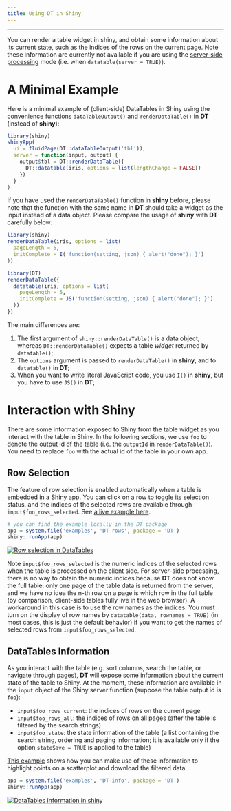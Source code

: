 ```yaml
---
title: Using DT in Shiny
---
```


---

You can render a table widget in shiny, and obtain some information about its current state, such as the indices of the rows on the current page. Note these information are currently not available if you are using the [server-side processing](server.html) mode (i.e. when `datatable(server = TRUE)`).

# A Minimal Example

Here is a minimal example of (client-side) DataTables in Shiny using the convenience functions `dataTableOutput()` and `renderDataTable()` in **DT** (instead of **shiny**):

```r
library(shiny)
shinyApp(
  ui = fluidPage(DT::dataTableOutput('tbl')),
  server = function(input, output) {
    output$tbl = DT::renderDataTable({
      DT::datatable(iris, options = list(lengthChange = FALSE))
    })
  }
)
```

If you have used the `renderDataTable()` function in **shiny** before, please note that the function with the same name in **DT** should take a widget as the input instead of a data object. Please compare the usage of **shiny** with **DT** carefully below:

```r
library(shiny)
renderDataTable(iris, options = list(
  pageLength = 5,
  initComplete = I('function(setting, json) { alert("done"); }')
))
```

```r
library(DT)
renderDataTable({
  datatable(iris, options = list(
    pageLength = 5,
    initComplete = JS('function(setting, json) { alert("done"); }')
  ))
})
```

The main differences are:

1. The first argument of `shiny::renderDataTable()` is a data object, whereas `DT::renderDataTable()` expects a table _widget_ returned by `datatable()`;
1. The `options` argument is passed to `renderDataTable()` in **shiny**, and to `datatable()` in **DT**;
1. When you want to write literal JavaScript code, you use `I()` in **shiny**, but you have to use `JS()` in **DT**;

# Interaction with Shiny

There are some information exposed to Shiny from the table widget as you interact with the table in Shiny. In the following sections, we use `foo` to denote the output id of the table (i.e. the `outputId` in `renderDataTable()`). You need to replace `foo` with the actual id of the table in your own app.

## Row Selection

The feature of row selection is enabled automatically when a table is embedded in a Shiny app. You can click on a row to toggle its selection status, and the indices of the selected rows are available through `input$foo_rows_selected`. See [a live example here](https://yihui.shinyapps.io/DT-rows/).

```r
# you can find the example locally in the DT package
app = system.file('examples', 'DT-rows', package = 'DT')
shiny::runApp(app)
```

[![Row selection in DataTables](http://i.imgur.com/fcuCOTD.png)](https://yihui.shinyapps.io/DT-rows/)

Note `input$foo_rows_selected` is the numeric indices of the selected rows when the table is processed on the client side. For server-side processing, there is no way to obtain the numeric indices because **DT** does not know the full table: only one page of the table data is returned from the server, and we have no idea the n-th row on a page is which row in the full table (by comparison, client-side tables fully live in the web browser). A workaround in this case is to use the row names as the indices. You must turn on the display of row names by `datatable(data, rownames = TRUE)` (in most cases, this is just the default behavior) if you want to get the names of selected rows from `input$foo_rows_selected`.

## DataTables Information

As you interact with the table (e.g. sort columns, search the table, or navigate through pages), **DT** will expose some information about the current state of the table to Shiny. At the moment, these information are available in the `input` object of the Shiny server function (suppose the table output id is `foo`):

- `input$foo_rows_current`: the indices of rows on the current page
- `input$foo_rows_all`: the indices of rows on all pages (after the table is filtered by the search strings)
- `input$foo_state`: the state information of the table (a list containing the search string, ordering and paging information; it is available only if the option `stateSave = TRUE` is applied to the table)

[This example](https://yihui.shinyapps.io/DT-info/) shows how you can make use of these information to highlight points on a scatterplot and download the filtered data.

```r
app = system.file('examples', 'DT-info', package = 'DT')
shiny::runApp(app)
```

[![DataTables information in shiny](http://i.imgur.com/wKW8mib.png)](https://yihui.shinyapps.io/DT-info/)
